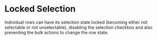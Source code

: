 
<Meta title="Guides/Table/Table Samples/Locked Selection" />

# Locked Selection

Individual rows can have its selection state locked (becoming either not selectable or not unselectable), disabling the selection checkbox and also preventing
the bulk actions to change the row state.

<Canvas>
  <Story name="Locked Selection" story={LockedSelectionStory} />
</Canvas>
